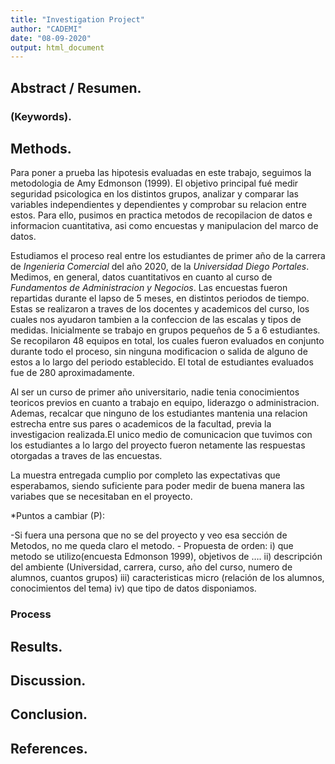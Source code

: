---
title: "Investigation Project"
author: "CADEMI"
date: "08-09-2020"
output: html_document
---

## Abstract / Resumen.
### (Keywords).

## Methods.

Para poner a prueba las hipotesis evaluadas en este trabajo, seguimos la metodologia de Amy Edmonson (1999). El objetivo principal fué medir seguridad psicologica en los distintos grupos, analizar y comparar las variables independientes y dependientes y comprobar su relacion entre estos. Para ello, pusimos en practica metodos de recopilacion de datos e informacion cuantitativa, asi como encuestas y manipulacion del marco de datos.

Estudiamos el proceso real entre los estudiantes de primer año de la carrera de *Ingenieria Comercial* del año 2020, de la *Universidad Diego Portales*. Medimos, en general, datos cuantitativos en cuanto al curso de *Fundamentos de Administracion y Negocios*. Las encuestas fueron repartidas durante el lapso de 5 meses, en distintos periodos de tiempo. Estas se realizaron a traves de los docentes y academicos del curso, los cuales nos ayudaron tambien a la confeccion de las escalas y tipos de medidas. Inicialmente se trabajo en grupos pequeños de 5 a 6 estudiantes. Se recopilaron 48 equipos en total, los cuales fueron evaluados en conjunto durante todo el proceso, sin ninguna modificacion o salida de alguno de estos a lo largo del periodo establecido. El total de estudiantes evaluados fue de 280 aproximadamente.

Al ser un curso de primer año universitario, nadie tenia conocimientos teoricos previos en cuanto a trabajo en equipo, liderazgo o administracion. Ademas, recalcar que ninguno de los estudiantes mantenia una relacion estrecha entre sus pares o academicos de la facultad, previa la investigacion realizada.El unico medio de comunicacion que tuvimos con los estudiantes a lo largo del proyecto fueron netamente las respuestas otorgadas a traves de las encuestas.

La muestra entregada cumplio por completo las expectativas que esperabamos, siendo suficiente para poder medir de buena manera las variabes que se necesitaban en el proyecto.

*Puntos a cambiar (P):

-Si fuera una persona que no se del proyecto y veo esa sección de Metodos, no me queda claro el metodo.
- Propuesta de orden: i) que metodo se utilizo(encuesta Edmonson 1999), objetivos de ....  ii) descripción del ambiente (Universidad, carrera, curso, año del curso, numero de alumnos, cuantos grupos) iii) caracteristicas micro (relación de los alumnos, conocimientos del tema) iv) que tipo de datos disponiamos.

### Process

## Results.

## Discussion.

## Conclusion.

## References.

